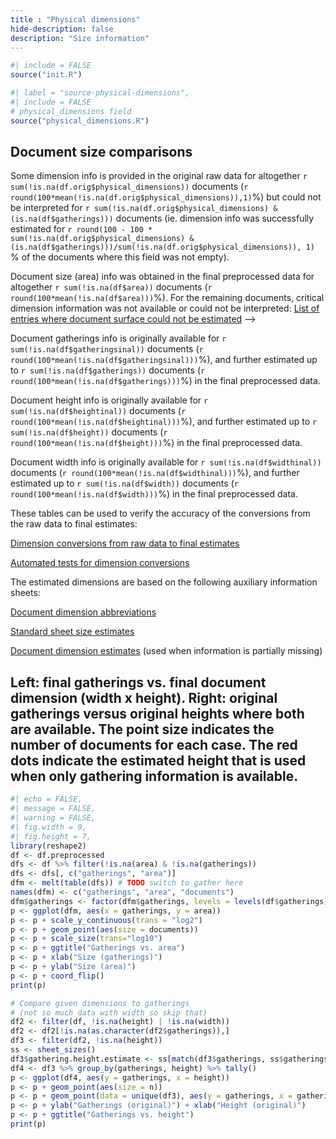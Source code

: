```yaml
---
title : "Physical dimensions"
hide-description: false
description: "Size information"
---
```


```r
#| include = FALSE
source("init.R")
```

```r
#| label = "source-physical-dimensions",
#| include = FALSE
# physical_dimensions field
source("physical_dimensions.R")
```

## Document size comparisons

Some dimension info is provided in the original raw data for altogether `r sum(!is.na(df.orig$physical_dimensions))` documents (`r round(100*mean(!is.na(df.orig$physical_dimensions)),1)`%) but could not be interpreted for `r sum(!is.na(df.orig$physical_dimensions) & (is.na(df$gatherings)))` documents (ie. dimension info was successfully estimated for ` r round(100 - 100 * sum(!is.na(df.orig$physical_dimensions) & (is.na(df$gatherings)))/sum(!is.na(df.orig$physical_dimensions)), 1) ` % of the documents where this field was not empty).

Document size (area) info was obtained in the final preprocessed data for altogether `r sum(!is.na(df$area))` documents (`r round(100*mean(!is.na(df$area)))`%). For the remaining documents, critical dimension information was not available or could not be interpreted: [List of entries where document surface could not be estimated](physical_dimensions_incomplete.csv) --\>

Document gatherings info is originally available for `r sum(!is.na(df$gatheringsinal))` documents (`r round(100*mean(!is.na(df$gatheringsinal)))`%), and further estimated up to `r sum(!is.na(df$gatherings))` documents (`r round(100*mean(!is.na(df$gatherings)))`%) in the final preprocessed data.

Document height info is originally available for `r sum(!is.na(df$heightinal))` documents (`r round(100*mean(!is.na(df$heightinal)))`%), and further estimated up to `r sum(!is.na(df$height))` documents (`r round(100*mean(!is.na(df$height)))`%) in the final preprocessed data.

Document width info is originally available for `r sum(!is.na(df$widthinal))` documents (`r round(100*mean(!is.na(df$widthinal)))`%), and further estimated up to `r sum(!is.na(df$width))` documents (`r round(100*mean(!is.na(df$width)))`%) in the final preprocessed data.

These tables can be used to verify the accuracy of the conversions from the raw data to final estimates:

[Dimension conversions from raw data to final estimates](conversions_physical_dimensions.csv)

[Automated tests for dimension conversions](dataTable/data_table.html?path=../output.tables/tests_dimensions_polish.csv)

The estimated dimensions are based on the following auxiliary information sheets:

[Document dimension abbreviations](dataTable/data_table.html?path=../output.tables/document_size_abbreviations.csv)

[Standard sheet size estimates](dataTable/data_table.html?path=../output.tables/sheetsizes.csv)

[Document dimension estimates](dataTable/data_table.html?path=../output.tables/documentdimensions.csv) (used when information is partially missing)

<!--[Discarded dimension info](dimensions_discarded.csv)-->

## Left: final gatherings vs. final document dimension (width x height). Right: original gatherings versus original heights where both are available. The point size indicates the number of documents for each case. The red dots indicate the estimated height that is used when only gathering information is available.

```r
#| echo = FALSE,
#| message = FALSE,
#| warning = FALSE,
#| fig.width = 9,
#| fig.height = 7,
library(reshape2)
df <- df.preprocessed
dfs <- df %>% filter(!is.na(area) & !is.na(gatherings))
dfs <- dfs[, c("gatherings", "area")]
dfm <- melt(table(dfs)) # TODO switch to gather here
names(dfm) <- c("gatherings", "area", "documents")
dfm$gatherings <- factor(dfm$gatherings, levels = levels(df$gatherings))
p <- ggplot(dfm, aes(x = gatherings, y = area)) 
p <- p + scale_y_continuous(trans = "log2")
p <- p + geom_point(aes(size = documents))
p <- p + scale_size(trans="log10")
p <- p + ggtitle("Gatherings vs. area")
p <- p + xlab("Size (gatherings)")
p <- p + ylab("Size (area)")
p <- p + coord_flip()
print(p)

# Compare given dimensions to gatherings
# (not so much data with width so skip that)
df2 <- filter(df, !is.na(height) | !is.na(width))
df2 <- df2[!is.na(as.character(df2$gatherings)),]
df3 <- filter(df2, !is.na(height))
ss <- sheet_sizes()
df3$gathering.height.estimate <- ss[match(df3$gatherings, ss$gatherings),"height"]
df4 <- df3 %>% group_by(gatherings, height) %>% tally()
p <- ggplot(df4, aes(y = gatherings, x = height))
p <- p + geom_point(aes(size = n))
p <- p + geom_point(data = unique(df3), aes(y = gatherings, x = gathering.height.estimate), color = "red")
p <- p + ylab("Gatherings (original)") + xlab("Height (original)") 
p <- p + ggtitle("Gatherings vs. height")
print(p)
```
    
